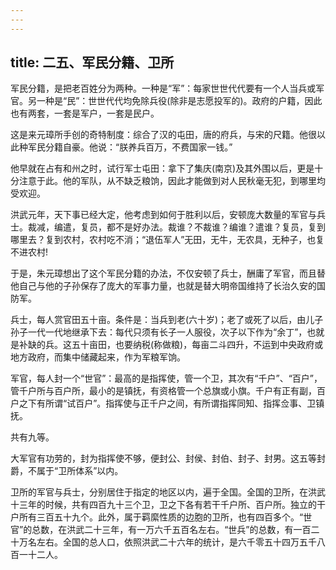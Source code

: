 ```yaml
---
---
---
```

title: 二五、军民分籍、卫所
---



军民分籍，是把老百姓分为两种。一种是“军”：每家世世代代要有一个人当兵或军官。另一种是“民”：世世代代均免除兵役(除非是志愿投军的)。政府的户籍，因此也有两套，一套是军户，一套是民户。

这是来元璋所手创的奇特制度：综合了汉的屯田，唐的府兵，与宋的尺籍。他很以此种军民分籍自豪。他说：“朕养兵百万，不费国家一钱。”

他早就在占有和州之时，试行军士屯田：拿下了集庆(南京)及其外围以后，更是十分注意于此。他的军队，从不缺乏粮饷，因此才能做到对人民秋毫无犯，到哪里均受欢迎。

洪武元年，天下事已经大定，他考虑到如何于胜利以后，安顿庞大数量的军官与兵士。裁减，编遣，复员，都不是好办法。裁谁？不裁谁？编谁？遣谁？复员，复到哪里去？复到农村，农村吃不消；“退伍军人”无田，无牛，无农具，无种子，也复不进农村!

于是，朱元璋想出了这个军民分籍的办法，不仅安顿了兵士，酬庸了军官，而且替他自己与他的子孙保存了庞大的军事力量，也就是替大明帝国维持了长治久安的国防军。

兵士，每人赏官田五十亩。条件是：当兵到老(六十岁)；老了或死了以后，由儿子孙子一代一代地继承下去：每代只须有长子一人服役，次子以下作为“余丁”，也就是补缺的兵。这五十亩田，也要纳税(称做粮)，每亩二斗四升，不运到中央政府或地方政府，而集中储藏起来，作为军粮军饷。

军官，每人封一个“世官”：最高的是指挥使，管一个卫，其次有“千户”、“百户”，管千户所与百户所，最小的是镇抚，有资格管一个总旗或小旗。千户有正有副，百户之下有所谓“试百户”。指挥使与正千户之间，有所谓指挥同知、指挥佥事、卫镇抚。

共有九等。

大军官有功劳的，封为指挥使不够，便封公、封侯、封伯、封子、封男。这五等封爵，不属于“卫所体系”以内。

卫所的军官与兵士，分别居住于指定的地区以内，遍于全国。全国的卫所，在洪武十三年的时候，共有四百九十三个卫，卫之下各有若干千户所、百户所。独立的干户所有三百五十九个。此外，属于羁縻性质的边胞的卫所，也有四百多个。“世官”的总数，在洪武二十三年，有一万六千五百名左右。“世兵”的总数，有一百二十万名左右。全国的总人口，依照洪武二十六年的统计，是六千零五十四万五千八百一十二人。